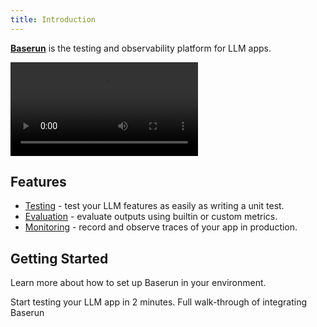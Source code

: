 ```yaml
---
title: Introduction
---
```


**[Baserun](https://baserun.ai)** is the testing and observability platform for LLM apps.

<Frame>
  <video className="w-full" autoPlay loop>
    <source
      src="https://framerusercontent.com/modules/assets/M8NCUNULDlSXYkSwD5XKS1xulp0~OWa8ff9zoJ54JiC8nDcM-C7_X7nEbwwQ506WAl6n5MY.mp4"
      type="video/mp4"
    />
  </video>
</Frame>

## Features
- [Testing](/testing) - test your LLM features as easily as writing a unit test.
- [Evaluation](/evaluation) - evaluate outputs using builtin or custom metrics.
- [Monitoring](/tracing) - record and observe traces of your app in production.

## Getting Started

Learn more about how to set up Baserun in your environment.

<CardGroup cols={2}>
  <Card title="Quickstart" icon="rocket" href="/quickstart">
    Start testing your LLM app in 2 minutes.
  </Card>
  <Card title="Tutorial" icon="video" href="https://www.youtube.com/watch?v=OTux4-Ky31I">
    Full walk-through of integrating Baserun
  </Card>
</CardGroup>
